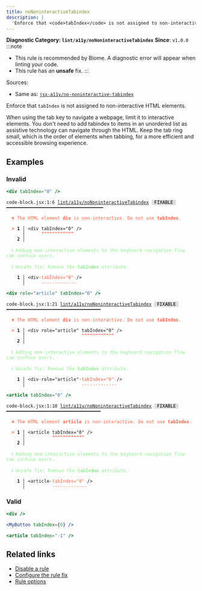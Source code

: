 ```yaml
---
title: noNoninteractiveTabindex
description: |
  'Enforce that <code>tabIndex</code> is not assigned to non-interactive HTML elements.'
---
```


**Diagnostic Category: `lint/a11y/noNoninteractiveTabindex`**
<Tabs>
<TabItem label="JSX and TSX" icon="seti:javascript">
**Since**: `v1.0.0`
:::note
- This rule is recommended by Biome. A diagnostic error will appear when linting your code.
- This rule has an **unsafe** fix.
:::

Sources: 
- Same as: <a href="https://github.com/jsx-eslint/eslint-plugin-jsx-a11y/blob/main/docs/rules/no-noninteractive-tabindex.md" target="_blank"><code>jsx-a11y/no-noninteractive-tabindex</code></a>

Enforce that `tabIndex` is not assigned to non-interactive HTML elements.

When using the tab key to navigate a webpage, limit it to interactive elements.
You don't need to add tabindex to items in an unordered list as assistive technology can navigate through the HTML.
Keep the tab ring small, which is the order of elements when tabbing, for a more efficient and accessible browsing experience.

## Examples

### Invalid

```jsx
<div tabIndex="0" />
```

<pre class="language-text"><code class="language-text">code-block.jsx:1:6 <a href="https://biomejs.dev/linter/rules/no-noninteractive-tabindex">lint/a11y/noNoninteractiveTabindex</a> <span style="color: #000; background-color: #ddd;"> FIXABLE </span> ━━━━━━━━━━━━━━━━━━━━━━━━━━━━━━━━━━━━<br /><br /><strong><span style="color: Tomato;">  </span></strong><strong><span style="color: Tomato;">✖</span></strong> <span style="color: Tomato;">The HTML element </span><span style="color: Tomato;"><strong>div</strong></span><span style="color: Tomato;"> is non-interactive. Do not use </span><span style="color: Tomato;"><strong>tabIndex</strong></span><span style="color: Tomato;">.</span><br />  <br /><strong><span style="color: Tomato;">  </span></strong><strong><span style="color: Tomato;">&gt;</span></strong> <strong>1 │ </strong>&lt;div tabIndex=&quot;0&quot; /&gt;<br />   <strong>   │ </strong>     <strong><span style="color: Tomato;">^</span></strong><strong><span style="color: Tomato;">^</span></strong><strong><span style="color: Tomato;">^</span></strong><strong><span style="color: Tomato;">^</span></strong><strong><span style="color: Tomato;">^</span></strong><strong><span style="color: Tomato;">^</span></strong><strong><span style="color: Tomato;">^</span></strong><strong><span style="color: Tomato;">^</span></strong><strong><span style="color: Tomato;">^</span></strong><strong><span style="color: Tomato;">^</span></strong><strong><span style="color: Tomato;">^</span></strong><strong><span style="color: Tomato;">^</span></strong><br />    <strong>2 │ </strong><br />  <br /><strong><span style="color: lightgreen;">  </span></strong><strong><span style="color: lightgreen;">ℹ</span></strong> <span style="color: lightgreen;">Adding non-interactive elements to the keyboard navigation flow can confuse users.</span><br />  <br /><strong><span style="color: lightgreen;">  </span></strong><strong><span style="color: lightgreen;">ℹ</span></strong> <span style="color: lightgreen;">Unsafe fix</span><span style="color: lightgreen;">: </span><span style="color: lightgreen;">Remove the </span><span style="color: lightgreen;"><strong>tabIndex</strong></span><span style="color: lightgreen;"> attribute.</span><br />  <br /><strong>  </strong><strong>  1 │ </strong>&lt;div<span style="opacity: 0.8;">·</span><span style="color: Tomato;">t</span><span style="color: Tomato;">a</span><span style="color: Tomato;">b</span><span style="color: Tomato;">I</span><span style="color: Tomato;">n</span><span style="color: Tomato;">d</span><span style="color: Tomato;">e</span><span style="color: Tomato;">x</span><span style="color: Tomato;">=</span><span style="color: Tomato;">&quot;</span><span style="color: Tomato;">0</span><span style="color: Tomato;">&quot;</span><span style="opacity: 0.8;"><span style="color: Tomato;">·</span></span>/&gt;<br /><strong>  </strong><strong>    │ </strong>     <span style="color: Tomato;">-</span><span style="color: Tomato;">-</span><span style="color: Tomato;">-</span><span style="color: Tomato;">-</span><span style="color: Tomato;">-</span><span style="color: Tomato;">-</span><span style="color: Tomato;">-</span><span style="color: Tomato;">-</span><span style="color: Tomato;">-</span><span style="color: Tomato;">-</span><span style="color: Tomato;">-</span><span style="color: Tomato;">-</span><span style="color: Tomato;">-</span>  <br /></code></pre>

```jsx
<div role="article" tabIndex="0" />
```

<pre class="language-text"><code class="language-text">code-block.jsx:1:21 <a href="https://biomejs.dev/linter/rules/no-noninteractive-tabindex">lint/a11y/noNoninteractiveTabindex</a> <span style="color: #000; background-color: #ddd;"> FIXABLE </span> ━━━━━━━━━━━━━━━━━━━━━━━━━━━━━━━━━━━<br /><br /><strong><span style="color: Tomato;">  </span></strong><strong><span style="color: Tomato;">✖</span></strong> <span style="color: Tomato;">The HTML element </span><span style="color: Tomato;"><strong>div</strong></span><span style="color: Tomato;"> is non-interactive. Do not use </span><span style="color: Tomato;"><strong>tabIndex</strong></span><span style="color: Tomato;">.</span><br />  <br /><strong><span style="color: Tomato;">  </span></strong><strong><span style="color: Tomato;">&gt;</span></strong> <strong>1 │ </strong>&lt;div role=&quot;article&quot; tabIndex=&quot;0&quot; /&gt;<br />   <strong>   │ </strong>                    <strong><span style="color: Tomato;">^</span></strong><strong><span style="color: Tomato;">^</span></strong><strong><span style="color: Tomato;">^</span></strong><strong><span style="color: Tomato;">^</span></strong><strong><span style="color: Tomato;">^</span></strong><strong><span style="color: Tomato;">^</span></strong><strong><span style="color: Tomato;">^</span></strong><strong><span style="color: Tomato;">^</span></strong><strong><span style="color: Tomato;">^</span></strong><strong><span style="color: Tomato;">^</span></strong><strong><span style="color: Tomato;">^</span></strong><strong><span style="color: Tomato;">^</span></strong><br />    <strong>2 │ </strong><br />  <br /><strong><span style="color: lightgreen;">  </span></strong><strong><span style="color: lightgreen;">ℹ</span></strong> <span style="color: lightgreen;">Adding non-interactive elements to the keyboard navigation flow can confuse users.</span><br />  <br /><strong><span style="color: lightgreen;">  </span></strong><strong><span style="color: lightgreen;">ℹ</span></strong> <span style="color: lightgreen;">Unsafe fix</span><span style="color: lightgreen;">: </span><span style="color: lightgreen;">Remove the </span><span style="color: lightgreen;"><strong>tabIndex</strong></span><span style="color: lightgreen;"> attribute.</span><br />  <br /><strong>  </strong><strong>  1 │ </strong>&lt;div<span style="opacity: 0.8;">·</span>role=&quot;article&quot;<span style="opacity: 0.8;">·</span><span style="color: Tomato;">t</span><span style="color: Tomato;">a</span><span style="color: Tomato;">b</span><span style="color: Tomato;">I</span><span style="color: Tomato;">n</span><span style="color: Tomato;">d</span><span style="color: Tomato;">e</span><span style="color: Tomato;">x</span><span style="color: Tomato;">=</span><span style="color: Tomato;">&quot;</span><span style="color: Tomato;">0</span><span style="color: Tomato;">&quot;</span><span style="opacity: 0.8;"><span style="color: Tomato;">·</span></span>/&gt;<br /><strong>  </strong><strong>    │ </strong>                    <span style="color: Tomato;">-</span><span style="color: Tomato;">-</span><span style="color: Tomato;">-</span><span style="color: Tomato;">-</span><span style="color: Tomato;">-</span><span style="color: Tomato;">-</span><span style="color: Tomato;">-</span><span style="color: Tomato;">-</span><span style="color: Tomato;">-</span><span style="color: Tomato;">-</span><span style="color: Tomato;">-</span><span style="color: Tomato;">-</span><span style="color: Tomato;">-</span>  <br /></code></pre>

```jsx
<article tabIndex="0" />
```

<pre class="language-text"><code class="language-text">code-block.jsx:1:10 <a href="https://biomejs.dev/linter/rules/no-noninteractive-tabindex">lint/a11y/noNoninteractiveTabindex</a> <span style="color: #000; background-color: #ddd;"> FIXABLE </span> ━━━━━━━━━━━━━━━━━━━━━━━━━━━━━━━━━━━<br /><br /><strong><span style="color: Tomato;">  </span></strong><strong><span style="color: Tomato;">✖</span></strong> <span style="color: Tomato;">The HTML element </span><span style="color: Tomato;"><strong>article</strong></span><span style="color: Tomato;"> is non-interactive. Do not use </span><span style="color: Tomato;"><strong>tabIndex</strong></span><span style="color: Tomato;">.</span><br />  <br /><strong><span style="color: Tomato;">  </span></strong><strong><span style="color: Tomato;">&gt;</span></strong> <strong>1 │ </strong>&lt;article tabIndex=&quot;0&quot; /&gt;<br />   <strong>   │ </strong>         <strong><span style="color: Tomato;">^</span></strong><strong><span style="color: Tomato;">^</span></strong><strong><span style="color: Tomato;">^</span></strong><strong><span style="color: Tomato;">^</span></strong><strong><span style="color: Tomato;">^</span></strong><strong><span style="color: Tomato;">^</span></strong><strong><span style="color: Tomato;">^</span></strong><strong><span style="color: Tomato;">^</span></strong><strong><span style="color: Tomato;">^</span></strong><strong><span style="color: Tomato;">^</span></strong><strong><span style="color: Tomato;">^</span></strong><strong><span style="color: Tomato;">^</span></strong><br />    <strong>2 │ </strong><br />  <br /><strong><span style="color: lightgreen;">  </span></strong><strong><span style="color: lightgreen;">ℹ</span></strong> <span style="color: lightgreen;">Adding non-interactive elements to the keyboard navigation flow can confuse users.</span><br />  <br /><strong><span style="color: lightgreen;">  </span></strong><strong><span style="color: lightgreen;">ℹ</span></strong> <span style="color: lightgreen;">Unsafe fix</span><span style="color: lightgreen;">: </span><span style="color: lightgreen;">Remove the </span><span style="color: lightgreen;"><strong>tabIndex</strong></span><span style="color: lightgreen;"> attribute.</span><br />  <br /><strong>  </strong><strong>  1 │ </strong>&lt;article<span style="opacity: 0.8;">·</span><span style="color: Tomato;">t</span><span style="color: Tomato;">a</span><span style="color: Tomato;">b</span><span style="color: Tomato;">I</span><span style="color: Tomato;">n</span><span style="color: Tomato;">d</span><span style="color: Tomato;">e</span><span style="color: Tomato;">x</span><span style="color: Tomato;">=</span><span style="color: Tomato;">&quot;</span><span style="color: Tomato;">0</span><span style="color: Tomato;">&quot;</span><span style="opacity: 0.8;"><span style="color: Tomato;">·</span></span>/&gt;<br /><strong>  </strong><strong>    │ </strong>         <span style="color: Tomato;">-</span><span style="color: Tomato;">-</span><span style="color: Tomato;">-</span><span style="color: Tomato;">-</span><span style="color: Tomato;">-</span><span style="color: Tomato;">-</span><span style="color: Tomato;">-</span><span style="color: Tomato;">-</span><span style="color: Tomato;">-</span><span style="color: Tomato;">-</span><span style="color: Tomato;">-</span><span style="color: Tomato;">-</span><span style="color: Tomato;">-</span>  <br /></code></pre>

### Valid

```jsx
<div />
```

```jsx
<MyButton tabIndex={0} />
```

```jsx
<article tabIndex="-1" />
```

## Related links

- [Disable a rule](/linter/#disable-a-lint-rule)
- [Configure the rule fix](/linter#configure-the-rule-fix)
- [Rule options](/linter/#rule-options)

</TabItem>
</Tabs>

